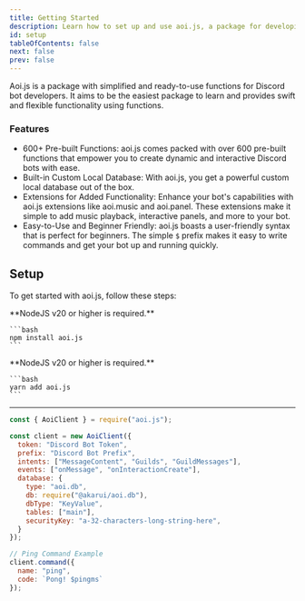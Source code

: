 ```yaml
---
title: Getting Started
description: Learn how to set up and use aoi.js, a package for developing Discord bots with simplified and ready-to-use functions.
id: setup
tableOfContents: false
next: false
prev: false
---
```


Aoi.js is a package with simplified and ready-to-use functions for Discord bot developers. It aims to be the easiest package to learn and provides swift and flexible functionality using functions.

### Features

- 600+ Pre-built Functions: aoi.js comes packed with over 600 pre-built functions that empower you to create dynamic and interactive Discord bots with ease.
- Built-in Custom Local Database: With aoi.js, you get a powerful custom local database out of the box.
- Extensions for Added Functionality: Enhance your bot's capabilities with aoi.js extensions like aoi.music and aoi.panel. These extensions make it simple to add music playback, interactive panels, and more to your bot.
- Easy-to-Use and Beginner Friendly: aoi.js boasts a user-friendly syntax that is perfect for beginners. The simple `$` prefix makes it easy to write commands and get your bot up and running quickly.

## Setup

To get started with aoi.js, follow these steps:


<Tabs>
  <TabItem label="npm">
    **NodeJS v20 or higher is required.**

    ```bash
    npm install aoi.js
    ```

  </TabItem >
  <TabItem label="yarn">
    **NodeJS v20 or higher is required.**

    ```bash
    yarn add aoi.js
    ```

  </TabItem>
</Tabs>

---

```javascript {3-15} title="index.js"
const { AoiClient } = require("aoi.js");

const client = new AoiClient({
  token: "Discord Bot Token",
  prefix: "Discord Bot Prefix",
  intents: ["MessageContent", "Guilds", "GuildMessages"],
  events: ["onMessage", "onInteractionCreate"],
  database: {
    type: "aoi.db",
    db: require("@akarui/aoi.db"),
    dbType: "KeyValue",
    tables: ["main"],
    securityKey: "a-32-characters-long-string-here",
  }
});

// Ping Command Example
client.command({
  name: "ping",
  code: `Pong! $pingms`
});
```

<LinkCard
  title="Getting Started with Command Handlers"
  description="Learn how to handle commands clean and correct."
  href="/guides/other/commandhandler"
/>

<LinkCard
  title="Get started with Client Variables"
  description="Learn how to use and create Client Variables."
  href="/guides/other/variables"
/>
